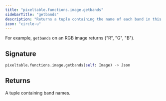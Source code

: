 ```yaml
---
title: "pixeltable.functions.image.getbands"
sidebarTitle: "getbands"
description: "Returns a tuple containing the name of each band in this image."
icon: "circle-u"
---
```

For example, `getbands` on an RGB image returns ("R", "G", "B").


## Signature

```python
pixeltable.functions.image.getbands(self: Image) -> Json
```

## Returns

<ResponseField name="return" type="any" required>
  A tuple containing band names.


</ResponseField>

